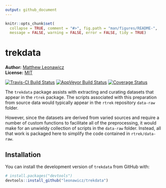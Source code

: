 ```yaml
---
output: github_document
---
```


<!-- README.md is generated from README.Rmd. Please edit that file -->

```r
knitr::opts_chunk$set(
  collapse = TRUE, comment = "#>", fig.path = "man/figures/README-",
  message = FALSE, warning = FALSE, error = FALSE, tidy = TRUE)
```
# trekdata

**Author:** [Matthew Leonawicz](https://leonawicz.github.io/blog/) <a href="https://orcid.org/0000-0001-9452-2771" target="orcid.widget">
<image class="orcid" src="https://members.orcid.org/sites/default/files/vector_iD_icon.svg" height="16"></a>
<br/>
**License:** [MIT](https://opensource.org/licenses/MIT)<br/>

[![Travis-CI Build Status](https://travis-ci.org/leonawicz/trekdata.svg?branch=master)](https://travis-ci.org/leonawicz/trekdata)
[![AppVeyor Build Status](https://ci.appveyor.com/api/projects/status/github/leonawicz/trekdata?branch=master&svg=true)](https://ci.appveyor.com/project/leonawicz/trekdata)
[![Coverage Status](https://img.shields.io/codecov/c/github/leonawicz/trekdata/master.svg)](https://codecov.io/github/leonawicz/trekdata?branch=master)

The `trekdata` package assists with extracting and curating datasets that appear in the `rtrek` package. The scripts associated with this preparation from source data would typically appear in the `rtrek` repository `data-raw` folder. 

However, since the datasets are derived from varied sources and require a number of custom functions to facilitate all of the preprocessing, it would make for an unwieldy collection of scripts in the `data-raw` folder. Instead, all that work is packaged here to simplify the code contained in `rtrek/data-raw`.

## Installation

You can install the development version of `trekdata` from GitHub with:

``` r
# install.packages("devtools")
devtools::install_github("leonawicz/trekdata")
```
